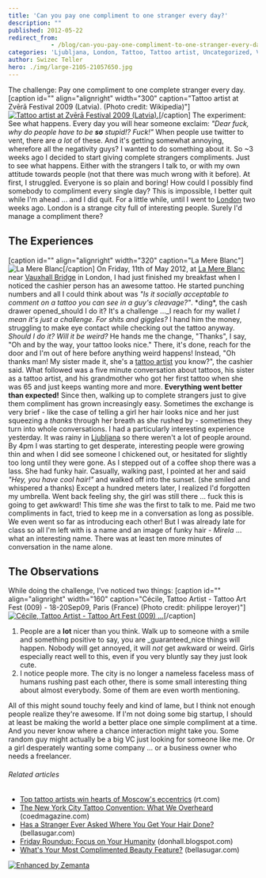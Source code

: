 ```yaml
---
title: 'Can you pay one compliment to one stranger every day?'
description: ""
published: 2012-05-22
redirect_from: 
            - /blog/can-you-pay-one-compliment-to-one-stranger-every-day/swizec/4449
categories: 'Ljubljana, London, Tattoo, Tattoo artist, Uncategorized, Vauxhall Bridge'
author: Swizec Teller
hero: ./img/large-2105-21057650.jpg
---
```

The challenge: Pay one compliment to one complete stranger every day. \[caption id="" align="alignright" width="300" caption="Tattoo artist at Zvērā Festival 2009 (Latvia). (Photo credit: Wikipedia)"][![Tattoo artist at Zvērā Festival 2009 (Latvia).](http://upload.wikimedia.org/wikipedia/commons/thumb/b/be/TattooArtistZvera2009.jpg/300px-TattooArtistZvera2009.jpg "Tattoo artist at Zvērā Festival 2009 (Latvia).")](http://commons.wikipedia.org/wiki/File:TattooArtistZvera2009.jpg)\[/caption] The experiment: See what happens. Every day you will hear someone exclaim: _"Dear fuck, why do people have to be **so** stupid!? Fuck!"_ When people use twitter to vent, there are _a lot_ of these. And it's getting somewhat annoying, wherefore all the negativity guys? I wanted to do something about it. So ~3 weeks ago I decided to start giving complete strangers compliments. Just to see what happens. Either with the strangers I talk to, or with my own attitude towards people (not that there was much wrong with it before). At first, I struggled. Everyone is so plain and boring! How could I possibly find somebody to compliment every single day? This is impossible, I better quit while I'm ahead ... and I did quit. For a little while, until I went to [London](<http://maps.google.com/maps?ll=51.5072222222,-0.1275&spn=0.1,0.1&q=51.5072222222,-0.1275 (London)&t=h> "London") two weeks ago. London is a strange city full of interesting people. Surely I'd manage a compliment there?

## The Experiences

\[caption id="" align="alignright" width="320" caption="La Mere Blanc"]![La Mere Blanc](./img/large-2105-21057650.jpg "La Mere Blanc")\[/caption] On Friday, 11th of May 2012, at [La Mere Blanc](http://www.yelp.co.uk/biz/la-mere-blanc-london) near [Vauxhall Bridge](<http://maps.google.com/maps?ll=51.4875,-0.126944444444&spn=0.01,0.01&q=51.4875,-0.126944444444 (Vauxhall%20Bridge)&t=h> "Vauxhall Bridge") in London, I had just finished my breakfast when I noticed the cashier person has an awesome tattoo. He started punching numbers and all I could think about was _"Is it socially acceptable to comment on a tattoo you can see in a guy's cleavage?"_. \*ding\*, the cash drawer opened_should I do it? It's a challenge ..._I reach for my wallet _I mean it's just a challenge. For shits and giggles?_ I hand him the money, struggling to make eye contact while checking out the tattoo anyway. _Should I do it? Will it be weird?_ He hands me the change, "Thanks", I say, "Oh and by the way, your tattoo looks nice." There, it's done, reach for the door and I'm out of here before anything weird happens! Instead, "Oh thanks man! My sister made it, she's a [tattoo artist](http://en.wikipedia.org/wiki/Tattoo_artist "Tattoo artist") you know?", the cashier said. What followed was a five minute conversation about tattoos, his sister as a tattoo artist, and his grandmother who got her first tattoo when she was 65 and just keeps wanting more and more. **Everything went better than expected!** Since then, walking up to complete strangers just to give them compliment has grown increasingly easy. Sometimes the exchange is very brief - like the case of telling a girl her hair looks nice and her just squeezing a _thanks_ through her breath as she rushed by - sometimes they turn into whole conversations. I had a particularly interesting experience yesterday. It was rainy in [Ljubljana](<http://maps.google.com/maps?ll=46.0555555556,14.5083333333&spn=0.1,0.1&q=46.0555555556,14.5083333333 (Ljubljana)&t=h> "Ljubljana") so there weren't a lot of people around. By 4pm I was starting to get desperate, interesting people were growing thin and when I did see someone I chickened out, or hesitated for slightly too long until they were gone. As I stepped out of a coffee shop there was a lass. She had funky hair. Casually, walking past, I pointed at her and said _"Hey, you have cool hair!"_ and walked off into the sunset. (she smiled and whispered a thanks) Except a hundred meters later, I realized I'd forgotten my umbrella. Went back feeling shy, the girl was still there ... fuck this is going to get awkward! This time _she_ was the first to talk to me. Paid me two compliments in fact, tried to keep me in a conversation as long as possible. We even went so far as introducing each other! But I was already late for class so all I'm left with is a name and an image of funky hair - _Mirela_ ... what an interesting name. There was at least ten more minutes of conversation in the name alone.

## The Observations

While doing the challenge, I've noticed two things: \[caption id="" align="alignright" width="160" caption="Cécile, Tattoo Artist - Tattoo Art Fest (009) - 18-20Sep09, Paris (France) (Photo credit: philippe leroyer)"][![Cécile, Tattoo Artist - Tattoo Art Fest (009) ...](./img/3508-3933165538_aaa43dd107_m.jpg "Cécile, Tattoo Artist - Tattoo Art Fest (009) ...")](http://www.flickr.com/photos/52499764@N00/3933165538)\[/caption]

1. People are a **lot** nicer than you think. Walk up to someone with a smile and something positive to say, you are _guaranteed_nice things will happen. Nobody will get annoyed, it will _not_ get awkward or weird. Girls especially react well to this, even if you very bluntly say they just look cute.
2. I notice people more. The city is no longer a nameless faceless mass of humans rushing past each other, there is some small interesting thing about almost everybody. Some of them are even worth mentioning.

All of this might sound touchy feely and kind of lame, but I think not enough people realize they're awesome. If I'm not doing some big startup, I should at least be making the world a better place one simple compliment at a time. And you never know where a chance interaction might take you. Some random guy might actually be a big VC just looking for someone like me. Or a girl desperately wanting some company ... or a business owner who needs a freelancer.

###### Related articles

- [Top tattoo artists win hearts of Moscow's eccentrics](http://www.rt.com/news/prime-time/tattoo-convention-moscow-artists-796/) (rt.com)
- [The New York City Tattoo Convention: What We Overheard](http://coedmagazine.com/2012/05/21/the-new-york-city-tattoo-convention-what-we-overheard/) (coedmagazine.com)
- [Has a Stranger Ever Asked Where You Get Your Hair Done?](http://www.bellasugar.com/Has-Stranger-Ever-Asked-Where-You-Get-Your-Hair-Done-3249967) (bellasugar.com)
- [Friday Roundup: Focus on Your Humanity](http://donhall.blogspot.com/2012/05/friday-roundup-focus-on-your-humanity.html) (donhall.blogspot.com)
- [What's Your Most Complimented Beauty Feature?](http://www.bellasugar.com/Whats-Your-Most-Complimented-Beauty-Feature-15866788) (bellasugar.com)

[![Enhanced by Zemanta](http://img.zemanta.com/zemified_e.png?x-id=51ba84f5-3a5a-4786-a6b7-2fa39e4883ee)](http://www.zemanta.com/?px "Enhanced by Zemanta")